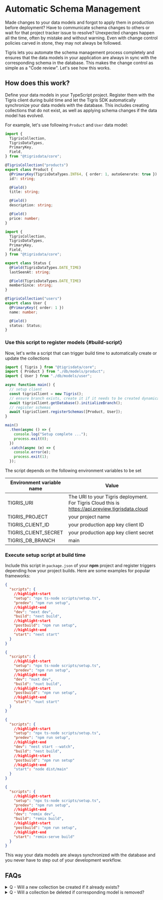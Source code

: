 
# Automatic Schema Management

Made changes to your data models and forgot to apply them in production before deployment? Have
to communicate schema changes to others or wait for that project tracker issue to resolve? Unexpected
changes happen all the time, often by mistake and without warning. Even with change control policies
carved in stone, they may not always be followed.

Tigris lets you automate the schema management process completely and ensures that the data models
in your application are always in sync with the corresponding schema in the database. This makes the
change control as simple as a "Code review". Let's see how this works.

## How does this work?

Define your data models in your TypeScript project. Register them with the Tigris client during build
time and let the Tigris SDK automatically synchronize your data models with the database. This includes
creating collections that do not exist, as well as applying schema changes if the data model has evolved.

For example, let's use following `Product` and `User` data model:

```ts title="./db/models/product.ts"
import {
  TigrisCollection,
  TigrisDataTypes,
  PrimaryKey,
  Field,
} from "@tigrisdata/core";

@TigrisCollection("products")
export class Product {
  @PrimaryKey(TigrisDataTypes.INT64, { order: 1, autoGenerate: true })
  id?: string;

  @Field()
  title: string;

  @Field()
  description: string;

  @Field()
  price: number;
}
```

```ts title="./db/models/user.ts"
import {
  TigrisCollection,
  TigrisDataTypes,
  PrimaryKey,
  Field,
} from "@tigrisdata/core";

export class Status {
  @Field(TigrisDataTypes.DATE_TIME)
  lastSeenAt: string;

  @Field(TigrisDataTypes.DATE_TIME)
  memberSince: string;
}

@TigrisCollection("users")
export class User {
  @PrimaryKey({ order: 1 })
  name: number;

  @Field()
  status: Status;
}
```

### Use this script to register models {#build-script}

Now, let's write a script that can trigger build time to automatically create or update the collections

```ts title=setup.ts
import { Tigris } from "@tigrisdata/core";
import { Product } from "./db/models/product";
import { User } from "./db/models/user";

async function main() {
  // setup client
  const tigrisClient = new Tigris();
  // ensure branch exists, create it if it needs to be created dynamically
  await tigrisClient.getDatabase().initializeBranch();
  // register schemas
  await tigrisClient.registerSchemas([Product, User]);
}

main()
  .then(async () => {
    console.log("Setup complete ...");
    process.exit(0);
  })
  .catch(async (e) => {
    console.error(e);
    process.exit(1);
  });
```

The script depends on the following environment variables to be set

| Environment variable name | Value                                                                                            |
| ------------------------- | ------------------------------------------------------------------------------------------------ |
| TIGRIS_URI                | The URI to your Tigris deployment. For Tigris Cloud this is https://api.preview.tigrisdata.cloud |
| TIGRIS_PROJECT            | your project name                                                                                |
| TIGRIS_CLIENT_ID          | your production app key client ID                                                                |
| TIGRIS_CLIENT_SECRET      | your production app key client secret                                                            |
| TIGRIS_DB_BRANCH          | main                                                                                             |

### Execute setup script at build time

Include this script in `package.json` of your **npm** project and register triggers depending how your
project builds. Here are some examples for popular frameworks:

<Tabs>
<TabItem value="nextjs" label="Next.js">

```json title="package.json"
{
  "scripts": {
    //highlight-start
    "setup": "npx ts-node scripts/setup.ts",
    "predev": "npm run setup",
    //highlight-end
    "dev": "next dev",
    "build": "next build",
    //highlight-start
    "postbuild": "npm run setup",
    //highlight-end
    "start": "next start"
  }
}
```

</TabItem>

<TabItem value="nuxtjs" label="NuxtJS">

```json title="package.json"
{
  "scripts": {
    //highlight-start
    "setup": "npx ts-node scripts/setup.ts",
    "predev": "npm run setup",
    //highlight-end
    "dev": "nuxt dev",
    "build": "nuxt build",
    //highlight-start
    "postbuild": "npm run setup",
    //highlight-end
    "start": "nuxt start"
  }
}
```

</TabItem>

<TabItem value="nestjs" label="NestJS">

```json title="package.json"
{
  "scripts": {
    //highlight-start
    "setup": "npx ts-node scripts/setup.ts",
    "predev": "npm run setup",
    //highlight-end
    "dev": "nest start --watch",
    "build": "nest build",
    //highlight-start
    "postbuild": "npm run setup"
    //highlight-end
    "start": "node dist/main"
  }
}
```

</TabItem>

<TabItem value="remix" label="Remix">

```json title="package.json"
{
  "scripts": {
    //highlight-start
    "setup": "npx ts-node scripts/setup.ts",
    "predev": "npm run setup",
    //highlight-end
    "dev": "remix dev",
    "build": "remix build",
    //highlight-start
    "postbuild": "npm run setup",
    //highlight-end
    "start": "remix-serve build"
  }
}
```

</TabItem>
</Tabs>

This way your data models are always synchronized with the database and you never have to step out of
your development workflow.

## FAQs

<details>
  <summary>Q - Will a new collection be created if it already exists?</summary>

- No, a new collection will not be created. However, Tigris will attempt to modify the existing
  schema if there are changes. [Learn more about schema modification in Tigris](schema.mdx#modifying-the-schema)

</details>

<details>
  <summary>Q - Will a collection be deleted if corresponding model is removed?</summary>

- No, that would be an unsafe operation. Users have to explicitly delete collection(s).

</details>

